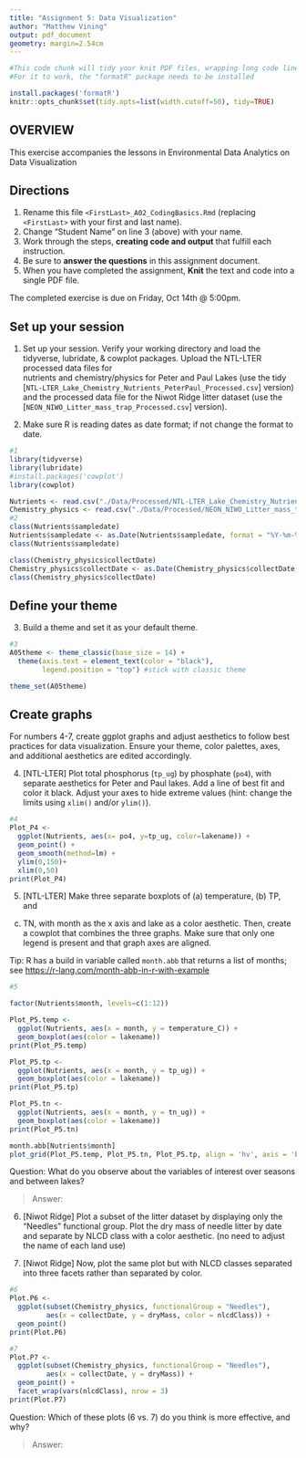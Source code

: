 ```yaml
---
title: "Assignment 5: Data Visualization"
author: "Matthew Vining"
output: pdf_document
geometry: margin=2.54cm
---
```


```r
#This code chunk will tidy your knit PDF files, wrapping long code lines
#For it to work, the "formatR" package needs to be installed

install.packages('formatR')
knitr::opts_chunk$set(tidy.opts=list(width.cutoff=50), tidy=TRUE)
```

## OVERVIEW

This exercise accompanies the lessons in Environmental Data Analytics on Data Visualization 

## Directions
1. Rename this file `<FirstLast>_A02_CodingBasics.Rmd` (replacing `<FirstLast>` with your first and last name).
2. Change "Student Name" on line 3 (above) with your name.
3. Work through the steps, **creating code and output** that fulfill each instruction.
4. Be sure to **answer the questions** in this assignment document.
5. When you have completed the assignment, **Knit** the text and code into a single PDF file.

The completed exercise is due on Friday, Oct 14th @ 5:00pm.



## Set up your session 
1. Set up your session. Verify your working directory and load the tidyverse, 
lubridate, & cowplot packages. Upload the NTL-LTER processed data files for  
nutrients and chemistry/physics for Peter and Paul Lakes (use the tidy 
[`NTL-LTER_Lake_Chemistry_Nutrients_PeterPaul_Processed.csv`] version) and 
the processed data file for the Niwot Ridge litter dataset (use the
[`NEON_NIWO_Litter_mass_trap_Processed.csv`] version). 

2. Make sure R is reading dates as date format; if not change the format to date.

```r
#1 
library(tidyverse)
library(lubridate)
#install.packages('cowplot')
library(cowplot)

Nutrients <- read.csv("./Data/Processed/NTL-LTER_Lake_Chemistry_Nutrients_PeterPaul_Processed.csv", stringsAsFactors = TRUE)
Chemistry_physics <- read.csv("./Data/Processed/NEON_NIWO_Litter_mass_trap_Processed.csv", stringsAsFactors = TRUE)
#2 
class(Nutrients$sampledate)
Nutrients$sampledate <- as.Date(Nutrients$sampledate, format = "%Y-%m-%d")
class(Nutrients$sampledate)

class(Chemistry_physics$collectDate)
Chemistry_physics$collectDate <- as.Date(Chemistry_physics$collectDate, format = "%Y-%m-%d")
class(Chemistry_physics$collectDate)
```
## Define your theme
3. Build a theme and set it as your default theme.

```r
#3
A05theme <- theme_classic(base_size = 14) +
  theme(axis.text = element_text(color = "black"), 
        legend.position = "top") #stick with classic theme

theme_set(A05theme)
```

## Create graphs
For numbers 4-7, create ggplot graphs and adjust aesthetics to follow best 
practices for data visualization. Ensure your theme, color palettes, axes, 
and additional aesthetics are edited accordingly.

4. [NTL-LTER] Plot total phosphorus (`tp_ug`) by phosphate (`po4`), with 
separate aesthetics for Peter and Paul lakes. Add a line of best fit and 
color it black. Adjust your axes to hide extreme values (hint: change the 
limits using `xlim()` and/or `ylim()`).

```r
#4
Plot_P4 <-
  ggplot(Nutrients, aes(x= po4, y=tp_ug, color=lakename)) +
  geom_point() +
  geom_smooth(method=lm) +
  ylim(0,150)+
  xlim(0,50)
print(Plot_P4)

```


5. [NTL-LTER] Make three separate boxplots of (a) temperature, (b) TP, and 
(c) TN, with month as the x axis and lake as a color aesthetic. Then, create 
a cowplot that combines the three graphs. Make sure that only one legend is 
present and that graph axes are aligned. 

Tip: R has a build in variable called `month.abb` that returns a list of months;
see <https://r-lang.com/month-abb-in-r-with-example>

```r
#5

factor(Nutrients$month, levels=c(1:12))

Plot_P5.temp <-
  ggplot(Nutrients, aes(x = month, y = temperature_C)) +
  geom_boxplot(aes(color = lakename)) 
print(Plot_P5.temp)

Plot_P5.tp <-
  ggplot(Nutrients, aes(x = month, y = tp_ug)) +
  geom_boxplot(aes(color = lakename)) 
print(Plot_P5.tp)

Plot_P5.tn <-
  ggplot(Nutrients, aes(x = month, y = tn_ug)) +
  geom_boxplot(aes(color = lakename)) 
print(Plot_P5.tn)

month.abb[Nutrients$month]
plot_grid(Plot_P5.temp, Plot_P5.tn, Plot_P5.tp, align = 'hv', axis = 'b', common.legend = TRUE) + scale_x_discrete(month, drop=FALSE)
```

Question: What do you observe about the variables of interest over seasons 
and between lakes? 

> Answer: 

6. [Niwot Ridge] Plot a subset of the litter dataset by displaying only the 
"Needles" functional group. Plot the dry mass of needle litter by date and 
separate by NLCD class with a color aesthetic. (no need to adjust the name 
of each land use)

7. [Niwot Ridge] Now, plot the same plot but with NLCD classes separated into 
three facets rather than separated by color. 

```r
#6
Plot.P6 <- 
  ggplot(subset(Chemistry_physics, functionalGroup = "Needles"), 
         aes(x = collectDate, y = dryMass, color = nlcdClass)) +
  geom_point()
print(Plot.P6)

#7
Plot.P7 <- 
  ggplot(subset(Chemistry_physics, functionalGroup = "Needles"), 
         aes(x = collectDate, y = dryMass)) + 
  geom_point() +
  facet_wrap(vars(nlcdClass), nrow = 3)
print(Plot.P7)

```
Question: Which of these plots (6 vs. 7) do you think is more effective, and why? 

> Answer: